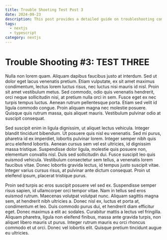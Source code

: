 ```yaml
---
title: Trouble Shooting Test Post 3
date: 2024-09-23
description: This post provides a detailed guide on troubleshooting common issues in the application, including step-by-step solutions and best practices.
tags:
  - nextjs
  - typescript
category: nextjs
---
```


# Trouble Shooting #3: TEST THREE

Nulla non lorem quam. Aliquam dapibus faucibus justo at interdum. Sed ut dolor
eget lacus venenatis pretium. Etiam vulputate, ex sit amet maximus
condimentum, lectus lorem luctus risus, nec luctus nisi mauris id nisl. Proin
sit amet vestibulum metus. Sed commodo, odio quis venenatis hendrerit, orci
neque sollicitudin nisi, at pretium nulla orci in sem. Fusce eget ex nec
turpis tempus luctus. Aenean rutrum pellentesque porta. Etiam sed velit id
ligula commodo congue. Proin aliquam magna nec molestie posuere. Quisque quis
rutrum massa, quis aliquet mauris. Vestibulum pulvinar odio at suscipit
consequat.

Sed suscipit enim in ligula dignissim, ut aliquet lectus vehicula. Integer
blandit tincidunt bibendum. Ut posuere quis nisl eu venenatis. Sed mi purus,
pharetra id ex imperdiet, lobortis pulvinar lorem. Integer semper nibh quis
arcu eleifend lobortis. Aenean cursus sem vel est ultricies, id dignissim
massa tristique. Suspendisse dolor ligula, molestie quis posuere non,
elementum convallis nisl. Duis sed sollicitudin dui. Fusce suscipit leo quis
euismod vehicula. Vestibulum consectetur sem tellus, a venenatis lorem
faucibus vitae. Donec lobortis gravida lectus, id tempus justo suscipit vitae.
Integer varius cursus risus, at pulvinar ante dictum consequat. Proin ut
eleifend ipsum, placerat tristique purus.

Proin sed turpis ac eros suscipit posuere vel sed ex. Suspendisse semper risus
sapien, id ullamcorper orci tempor vitae. Nam in tellus sed eros euismod
rutrum. Maecenas volutpat volutpat nunc. Aliquam sagittis magna sem, at
hendrerit nibh ultricies a. Donec nisl ex, luctus et porta at, condimentum et
leo. Duis commodo purus dui, et hendrerit diam efficitur eget. Donec maximus a
elit ac sodales. Curabitur mattis a lectus vel fringilla. Aliquam pharetra,
ligula non eleifend finibus, massa ante gravida turpis, non aliquet libero
mauris ut purus. Integer rutrum mauris eu orci rhoncus commodo et ut orci.
Donec vel lobortis elit. Quisque pretium tincidunt augue eu ultricies.
